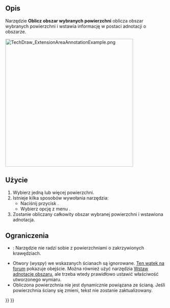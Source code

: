 <languages/>

{{Docnav/pl
|[[TechDraw_ExtensionCascadeObliqueDimension/pl|Wymiar ukośny kaskadowo]]
|[[TechDraw_ExtensionArcLengthAnnotation/pl|Rozszerzenie: Etykieta długości łuku]]
|[[TechDraw_Workbench/pl|środowisko pracy Rysunek Techniczny]]
|IconL=TechDraw_ExtensionCascadeObliqueDimension.svg
|IconR=TechDraw_ExtensionArcLengthAnnotation.svg
|IconC=Workbench_TechDraw.svg
}}

{{GuiCommand/pl
|Name=TechDraw ExtensionAreaAnnotation
|Name/pl=Rysunek Techniczny: Rozszerzenie Oblicz obszar wybranych powierzchni
|MenuLocation=Rysunek Techniczny → Rozszerzenie: Atrybuty / Modyfikatory → Oblicz obszar wybranych powierzchni
|Workbenches=[[TechDraw_Workbench/pl|Rysunek Techniczny]]
|Shortcut=
|Version=0.20
|SeeAlso=[[TechDraw_AreaDimension/pl|Wymiar powierzchni]]
}}

<span id="Description"></span>
==Opis==

Narzędzie '''Oblicz obszar wybranych powierzchni''' oblicza obszar wybranych powierzchni i wstawia informację w postaci adnotacji o obszarze.

[[Image:TechDraw_ExtensionAreaAnnotationExample.png|400px]]
{{Caption|Po prawej stronie widoczna jest adnotacja o zaznaczonym obszarze.}}

<span id="Usage"></span>
==Użycie==

# Wybierz jedną lub więcej powierzchni.
# Istnieje kilka sposobów wywołania narzędzia:
#* Naciśnij przycisk {{Button|[[Image:TechDraw_ExtensionAreaAnnotation.svg|16px]] '''Oblicz obszar wybranych powierzchni'''}}.
#* Wybierz opcję z menu {{MenuCommand|Rysunek Techniczny → Rozszerzenia: Atrybuty / Modyfikatory → [[Image:TechDraw_ExtensionAreaAnnotation.svg|16px]] Oblicz obszar wybranych powierzchni}}.
# Zostanie obliczany całkowity obszar wybranej powierzchni i wstawiona adnotacja.

<span id="Limitation"></span>
==Ograniczenia==

* {{VersionMinus/pl|0.21}}: Narzędzie nie radzi sobie z powierzchniami o zakrzywionych krawędziach.
* Otwory (''wyspy'') we wskazanych ścianach są ignorowane. [https://forum.freecad.org/viewtopic.php?p=783325#p783325 Ten wątek na forum] pokazuje obejście. Można również użyć narzędzia [[TechDraw_AreaDimension/pl|Wstaw adnotację obszaru]], ale trzeba wtedy prawidłowo ustawić właściwość {{PropertyData|References 3D}} utworzonego wymiaru.
* Obliczona powierzchnia nie jest dynamicznie powiązana ze ścianą. Jeśli powierzchnia ściany się zmieni, tekst nie zostanie zaktualizowany.


{{Docnav/pl
|[[TechDraw_ExtensionCascadeObliqueDimension/pl|Wymiar ukośny kaskadowo]]
|[[TechDraw_ExtensionArcLengthAnnotation/pl|Rozszerzenie: Etykieta długości łuku]]
|[[TechDraw_Workbench/pl|środowisko pracy Rysunek Techniczny]]
|IconL=TechDraw_ExtensionCascadeObliqueDimension.svg
|IconR=TechDraw_ExtensionArcLengthAnnotation.svg
|IconC=Workbench_TechDraw.svg
}}

{{TechDraw_Tools_navi{{#translation:}}}}
{{Userdocnavi{{#translation:}}}}
